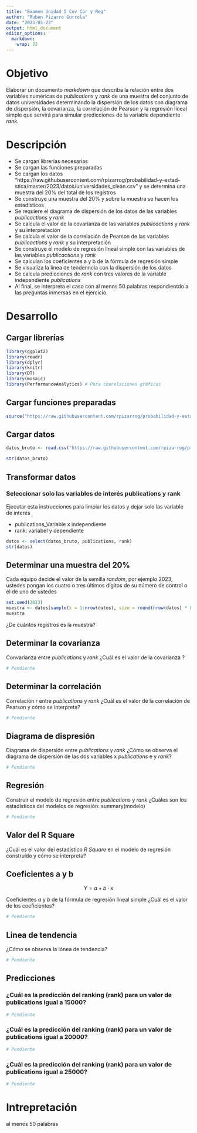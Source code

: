 ---
title: "Examen Unidad 5 Cov Cor y Reg"
author: "Rubén Pizarro Gurrola"
date: "2023-05-23"
output: html_document
editor_options: 
  markdown: 
    wrap: 72
---

# Objetivo

Elaborar un documento *markdown* que describa la relación entre dos
variables numéricas de *publications* y *rank* de una muestra del conjunto de datos universidades determinando la dispersión de los datos con diagrama de dispersión, la covarianza, la correlación de Pearson y la regresión lineal simple que servirá para simular predicciones de la variable dependiente *rank*.

# Descripción

-   Se cargan librerías necesarias
-   Se cargan las funciones preparadas
-   Se cargan los datos "https://raw.githubusercontent.com/rpizarrog/probabilidad-y-estad-stica/master/2023/datos/universidades_clean.csv" y se determina una muestra del 20% del total de los  registros
-   Se construye una muestra del 20% y sobre la muestra se hacen los estadísticos
-   Se requiere el diagrama de dispersión de los datos de las variables *publicactions* y *rank*
-   Se calcula el valor de la covarianza de las variables *publicactions* y *rank* y su interpretación
-   Se calcula el valor de la correlación de Pearson de las variables *publicactions* y *rank* y su interpretación
-   Se construye el modelo de regresión lineal simple con las variables de las variables *publicactions* y *rank*
-   Se calculan los coeficientes a y b de la fórmula de regresión simple
- Se visualiza la linea de tendenncia con la dispersión de los datos
-   Se calcula predicciones de *rank* con tres valores de la variable independiente *publications*
-   Al final, se interpreta el caso con al menos 50 palabras respondientdo a las preguntas inmersas en el ejercicio.

# Desarrollo

## Cargar librerías

```{r message=FALSE, warning=FALSE}
library(ggplot2)
library(readr)
library(dplyr)
library(knitr)
library(DT)
library(mosaic)
library(PerformanceAnalytics) # Para coorelaciones gráficas
```


## Cargar funciones preparadas

```{r message=FALSE, warning=FALSE}
source("https://raw.githubusercontent.com/rpizarrog/probabilidad-y-estad-stica/master/2023/funciones/funciones%20para%20dispersion%20correlacion%20regresion.R", encoding = "UTF-8")
```

## Cargar datos

```{r}
datos_bruto <- read.csv("https://raw.githubusercontent.com/rpizarrog/probabilidad-y-estad-stica/master/2023/datos/universidades_clean.csv", encoding = "UTF-8", stringsAsFactors = TRUE)

str(datos_bruto)
```

## Transformar datos

### Seleccionar solo las variables de interés publications y rank

Ejecutar esta instrucciones para limpiar los datos y dejar solo las
variable de interés

-   publications_Variable x independiente
-   rank: variabel y dependiente

```{r}
datos <- select(datos_bruto, publications, rank)
str(datos)
```

## Determinar una muestra del 20%

Cada equipo decide el valor de la semilla *random*, por ejemplo 2023,
ustedes pongan los cuatro o tres últimos dígitos de su número de
control o el de uno de ustedes

```{r}
set.seed(2023)
muestra <- datos[sample(x = 1:nrow(datos), size = round(nrow(datos) * 0.20), replace = FALSE), ]
muestra
```
¿De cuántos registros es la muestra?

## Determinar la covarianza

Convarianza entre *publications* y *rank*
¿Cuál es el valor de la covarianza ?

```{r}
# Pendiente
```

## Determinar la correlación

Correlación $r$ entre *publications* y *rank*
¿Cuál es el valor de la correlación de Pearson y cómo se interpreta?

```{r}
# Pendiente
```

## Diagrama de dispresión

Diagrama de dispersión entre *publications* y *rank*
¿Cómo se observa el diagrama de dispersión de las dos variables x *publications* e y *rank*?

```{r}
# Pendiente
```

## Regresión

Construir el modelo de regresión entre *publications* y *rank*
¿Cuáles son los estadísticos del modelos de regresión:  summary(modelo)
```{r}
# Pendiente
```


## Valor del R Square
¿Cuál es el valor del estadístico *R Square* en el modelo de regresión construído y cómo se interpreta?

## Coeficientes a y b

$$
Y = a + b \cdot x
$$

Coeficientes $a$ y $b$ de la fórmula de regresión lineal simple
¿Cuál es el valor de los coeficientes?
```{r}
# Pendiente
```

## Linea de tendencia
¿Cómo se observa la lónea de tendencia?
```{r}
# Pendiente
```


## Predicciones

### ¿Cuál es la predicción del ranking (rank) para un valor de publications igual a 15000?
```{r}
# Pendiente
```


### ¿Cuál es la predicción del ranking (rank) para un valor de publications igual a 20000?
```{r}
# Pendiente
```


### ¿Cuál es la predicción del ranking (rank) para un valor de publications igual a 25000?
```{r}
# Pendiente
```

# Intrepretación

al menos 50 palabras

